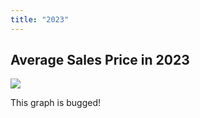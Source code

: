 ```yaml
---
title: "2023"
---
```


## Average Sales Price in 2023

![](Average_Sales_Price_2023.png)

This graph is bugged!